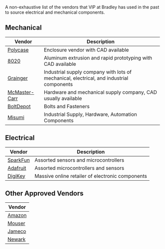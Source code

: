 A non-exhaustive list of the vendors that VIP at Bradley has used in the past to
source electrical and mechanical components.

## Mechanical

| Vendor | Description |
| ---    | ---         |
| [Polycase](https://polycase.com/) | Enclosure vendor with CAD available |
| [8020](https://8020.net/) | Aluminum extrusion and rapid prototyping with CAD available |
| [Grainger](https://grainger.com/) | Industrial supply company with lots of mechanical, electrical, and industrial components |
| [McMaster-Carr](https://mcmaster.com/) | Hardware and mechanical supply company, CAD usually available |
| [BoltDepot](https://boltdepot.com/) | Bolts and Fasteners |
| [Misumi](https://us.misumi-ec.com/) | Industrial Supply, Hardware, Automation Components |

## Electrical 

| Vendor | Description |
| ---    | ---         |
| [SparkFun](https://sparkfun.com/) | Assorted sensors and microcontrollers |
| [Adafruit](https://adafruit.com/) | Assorted microcontrollers and sensors |
| [DigiKey](https://digikey.com/) | Massive online retailer of electronic components |

## Other Approved Vendors

| Vendor |
| ---    |
| [Amazon](https://www.amazon.com/) |
| [Mouser](https://www.mouser.com/) |
| [Jameco](https://www.jameco.com/) |
| [Newark](https://www.newark.com/) | 

